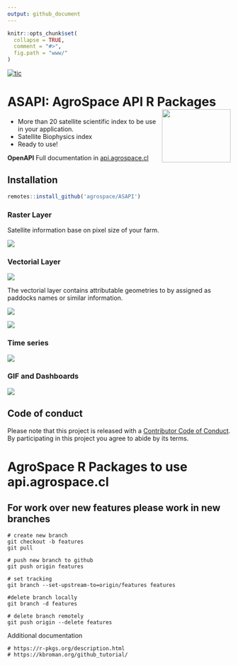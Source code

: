 ```yaml
---
output: github_document
---
```

<!-- README.md is generated from README.Rmd. Please edit that file -->

```r
knitr::opts_chunk$set(
  collapse = TRUE,
  comment = "#>",
  fig.path = "www/"
)
```

<!-- badges: start -->
[![tic](https://github.com/agrospace/ASAPI/workflows/tic/badge.svg?branch=master)](https://github.com/agrospace/ASAPI/actions)
<!-- badges: end -->

# ASAPI: **A**gro**S**pace **API** R Packages <img src="https://storage.googleapis.com/cdnagrospace2021/img/agro_space.png" align="right" width=155 height=120 alt="" />


 - More than 20 satellite scientific index to be use in your application. 
 - Satellite Biophysics index
 - Ready to use!

**OpenAPI** Full documentation in [api.agrospace.cl](api.agrospace.cl/doc)

## Installation

```r
remotes::install_github('agrospace/ASAPI')
```

### Raster Layer

Satellite information base on pixel size of your farm.

![](https://storage.googleapis.com/cdnagrospace2021/img/raster.png)

### Vectorial Layer

![](https://storage.googleapis.com/cdnagrospace2021/img/shape.png)

The vectorial layer contains attributable geometries to by assigned as
paddocks names or similar information.

![](https://storage.googleapis.com/cdnagrospace2021/img/shape_paddocks.png)

![](https://storage.googleapis.com/cdnagrospace2021/img/NDVI_paddock.png)

### Time series

![](https://storage.googleapis.com/cdnagrospace2021/img/time-series.png)

### GIF and Dashboards

![](https://storage.googleapis.com/cdnagrospace2021/img/Index_GIF.gif)

## Code of conduct

Please note that this project is released with a [Contributor Code of Conduct](https://api.agrospace.cl). By participating in this project you agree to abide by its terms.

# AgroSpace R Packages to use api.agrospace.cl

## For work over new features please work in new branches 

```
# create new branch
git checkout -b features
git pull

# push new branch to github
git push origin features 

# set tracking
git branch --set-upstream-to=origin/features features

#delete branch locally
git branch -d features

# delete branch remotely
git push origin --delete features

```


Additional documentation
```
# https://r-pkgs.org/description.html
# https://kbroman.org/github_tutorial/
```
